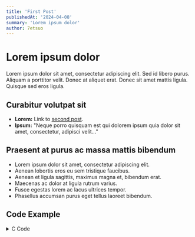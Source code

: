 ```yaml
---
title: 'First Post'
publishedAt: '2024-04-08'
summary: 'Lorem ipsum dolor'
author: 7etsuo
---
```


# Lorem ipsum dolor

Lorem ipsum dolor sit amet, consectetur adipiscing elit. Sed id libero purus. Aliquam a porttitor velit. Donec at aliquet erat. Donec sit amet mattis ligula. Quisque sed eros ligula.

## Curabitur volutpat sit

- **Lorem:** Link to [second post](/blog/second-post).
- **Ipsum:** "Neque porro quisquam est qui dolorem ipsum quia dolor sit amet, consectetur, adipisci velit..."

## Praesent at purus ac massa mattis bibendum

- Lorem ipsum dolor sit amet, consectetur adipiscing elit.
- Aenean lobortis eros eu sem tristique faucibus.
- Aenean et ligula sagittis, maximus magna et, bibendum erat.
- Maecenas ac dolor at ligula rutrum varius.
- Fusce egestas lorem ac lacus ultrices tempor.
- Phasellus accumsan purus eget tellus laoreet bibendum.


## Code Example

<details className="mb-1 -mt-2">
  <summary className="text-gray-600 text-[15px] mb-2">C Code</summary>
  
    ```c
    #include <stdio.h>

    #define ARR_LEN 7

    void qsort(int v[], int left, int right);
    void printArr(int v[], int len);

    int main()
    {
        int i;
        int v[ARR_LEN] = { 4, 3, 1, 7, 9, 6, 2 };
        printArr(v, ARR_LEN);
        qsort(v, 0, ARR_LEN-1);
        printArr(v, ARR_LEN);
        return 0;
    }

    void qsort(int v[], int left, int right)
    {
        int i, last;
        void swap(int v[], int i, int j);

        if (left >= right)
            return;
        swap(v, left, (left + right) / 2);
        last = left;
        for (i = left+1; i <= right; i++)
            if (v[i] < v[left])
                swap(v, ++last, i);
        swap(v, left, last);
        qsort(v, left, last-1);
        qsort(v, last+1, right);
    }

    void swap(int v[], int i, int j)
    {
        int temp;

        temp = v[i];
        v[i] = v[j];
        v[j] = temp;
    }

    void printArr(int v[], int len)
    {
        int i;
        for (i = 0; i < len; i++)
            printf("%d ", v[i]);
        printf("\n");
    }
    ```
</details>
